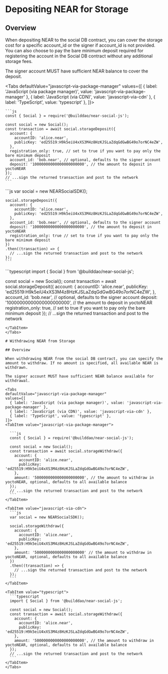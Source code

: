 
# Depositing NEAR for Storage

<TOCInline
  maxHeadingLevel={4}
  toc={toc}
/>

## Overview
When depositing NEAR to the social DB contract, you can cover the storage cost for a specific account_id or the signer if account_id is not provided. You can also choose to pay the bare minimum deposit required for registering the account in the Social DB contract without any additional storage fees.


The signer account MUST have sufficient NEAR balance to cover the deposit.

<Tabs
  defaultValue="javascript-via-package-manager"
  values={[
    { label: 'JavaScript (via package manager)', value: 'javascript-via-package-manager' },
    { label: 'JavaScript (via CDN)', value: 'javascript-via-cdn' },
    { label: 'TypeScript', value: 'typescript' },
  ]}>
  <TabItem value="javascript-via-package-manager">

    ```js
    const { Social } = require('@builddao/near-social-js');

    const social = new Social();
    const transaction = await social.storageDeposit({
      account: {
        accountID: 'alice.near',
        publicKey: 'ed25519:H9k5eiU4xXS3M4z8HzKJSLaZdqGdGwBG49o7orNC4eZW',
      },
      registration_only: true, // set to true if you want to pay only the bare minimum deposit
      account_id: 'bob.near', // optional, defaults to the signer account
      deposit: '10000000000000000000000', // the amount to deposit in yoctoNEAR
    });
    // ...sign the returned transaction and post to the network
    ```

  </TabItem>

  <TabItem value="javascript-via-cdn">
    ```js
    var social = new NEARSocialSDK();

    social.storageDeposit({
      account: {
        accountID: 'alice.near',
        publicKey: 'ed25519:H9k5eiU4xXS3M4z8HzKJSLaZdqGdGwBG49o7orNC4eZW',
      },
      account_id: 'bob.near', // optional, defaults to the signer account
      deposit: '10000000000000000000000', // the amount to deposit in yoctoNEAR
      registration_only: true // set to true if you want to pay only the bare minimum deposit
    })
    .then((transaction) => {
      // ...sign the returned transaction and post to the network
    });
    ```
  </TabItem>

  <TabItem value="typescript">
  ```typescript
  import { Social } from '@builddao/near-social-js';

  const social = new Social();
  const transaction = await social.storageDeposit({
    account: {
      accountID: 'alice.near',
      publicKey: 'ed25519:H9k5eiU4xXS3M4z8HzKJSLaZdqGdGwBG49o7orNC4eZW',
    },
    account_id: 'bob.near', // optional, defaults to the signer account
    deposit: '10000000000000000000000', // the amount to deposit in yoctoNEAR
    registration_only: true, // set to true if you want to pay only the bare minimum deposit
  });
  // ...sign the returned transaction and post to the network
  ```
  </TabItem>
</Tabs>

# Withdrawing NEAR from Storage

## Overview

When withdrawing NEAR from the social DB contract, you can specify the amount to withdraw. If no amount is specified, all available NEAR is withdrawn.

The signer account MUST have sufficient NEAR balance available for withdrawal.

<Tabs
  defaultValue="javascript-via-package-manager"
  values={[
    { label: 'JavaScript (via package manager)', value: 'javascript-via-package-manager' },
    { label: 'JavaScript (via CDN)', value: 'javascript-via-cdn' },
    { label: 'TypeScript', value: 'typescript' },
  ]}>
  <TabItem value="javascript-via-package-manager">

    ```js
    const { Social } = require('@builddao/near-social-js');

    const social = new Social();
    const transaction = await social.storageWithdraw({
      account: {
        accountID: 'alice.near',
        publicKey: 'ed25519:H9k5eiU4xXS3M4z8HzKJSLaZdqGdGwBG49o7orNC4eZW',
      },
      amount: '5000000000000000000000', // the amount to withdraw in yoctoNEAR, optional, defaults to all available balance
    });
    // ...sign the returned transaction and post to the network
    ```
  </TabItem>

  <TabItem value="javascript-via-cdn">
    ```js
    var social = new NEARSocialSDK();

    social.storageWithdraw({
      account: {
        accountID: 'alice.near',
        publicKey: 'ed25519:H9k5eiU4xXS3M4z8HzKJSLaZdqGdGwBG49o7orNC4eZW',
      },
      amount: '5000000000000000000000' // the amount to withdraw in yoctoNEAR, optional, defaults to all available balance
    })
    .then((transaction) => {
      // ...sign the returned transaction and post to the network
    });
    ```
  </TabItem>

  <TabItem value="typescript">
    ```typescript
    import { Social } from '@builddao/near-social-js';

    const social = new Social();
    const transaction = await social.storageWithdraw({
      account: {
        accountID: 'alice.near',
        publicKey: 'ed25519:H9k5eiU4xXS3M4z8HzKJSLaZdqGdGwBG49o7orNC4eZW',
      },
      amount: '5000000000000000000000', // the amount to withdraw in yoctoNEAR, optional, defaults to all available balance
    });
    // ...sign the returned transaction and post to the network
    ```
  </TabItem>
</Tabs>

